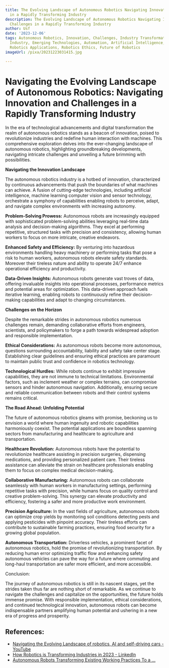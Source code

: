 ```yaml
---
title: The Evolving Landscape of Autonomous Robotics Navigating Innovation and Challenges
  in a Rapidly Transforming Industry
description: The Evolving Landscape of Autonomous Robotics Navigating Innovation and
  Challenges in a Rapidly Transforming Industry
author: Usf
date: '2023-12-06'
tags: Autonomous Robotics, Innovation, Challenges, Industry Transformation, Robotics
  Industry, Emerging Technologies, Automation, Artificial Intelligence, Machine Learning,
  Robotics Applications, Robotics Ethics, Future of Robotics
imageUrl: /pixa/20231223031415.jpg

---
```

# Navigating  the Evolving Landscape of Autonomous Robotics: Navigating Innovation and Challenges in  a  Rapidly Transforming Industry

In the era of technological advancements and digital transformation the realm of autonomous robotics stands as a beacon of innovation, poised to revolutionize industries and redefine human  interaction with machines. This comprehensive exploration delves into the ever-changing landscape of autonomous robotics,  highlighting groundbreaking developments,  navigating intricate  challenges and unveiling a future  brimming with possibilities.

**Navigating the Innovation Landscape**

The autonomous  robotics industry is a hotbed of innovation, characterized by continuous advancements that push the boundaries of what machines can achieve. A fusion of cutting-edge technologies, including artificial intelligence,  machine learning computer vision and sensor technology, orchestrate a symphony of capabilities enabling robots to perceive, adapt, and navigate complex environments with increasing autonomy.  

**Problem-Solving Prowess:** Autonomous robots are increasingly equipped with sophisticated problem-solving abilities leveraging real-time data analysis and decision-making algorithms. They excel at performing repetitive, structured tasks  with  precision and consistency, allowing human workers to focus on more intricate, creative endeavors.

**Enhanced Safety and Efficiency:** By venturing into hazardous environments handling heavy machinery or performing tasks that pose a risk to human workers, autonomous robots elevate safety standards. Moreover their tireless nature and ability  to operate 24/7 enhance  operational efficiency and productivity.

**Data-Driven Insights:** Autonomous robots generate vast troves of  data, offering invaluable insights into operational processes, performance metrics and potential areas for optimization.  This data-driven approach  fuels iterative learning, enabling  robots to continuously  refine their decision-making capabilities and adapt to changing  circumstances.

**Challenges on the Horizon**

Despite the remarkable strides in autonomous robotics numerous challenges remain, demanding collaborative efforts from engineers, scientists, and policymakers to forge a path towards widespread adoption and responsible implementation.

**Ethical Considerations:** As autonomous robots become more autonomous, questions surrounding accountability, liability and  safety take center stage. Establishing clear guidelines and ensuring ethical practices  are paramount to  maintain public trust and  confidence  in robotics technology.

**Technological Hurdles:** While robots continue to exhibit  impressive capabilities, they are not immune to  technical limitations. Environmental factors, such as inclement  weather or complex terrains, can compromise sensors and hinder autonomous navigation. Additionally, ensuring secure and reliable communication between robots and  their control systems remains critical.

**The Road Ahead: Unfolding Potential**

The future of autonomous robotics  gleams with promise, beckoning  us to  envision a world where human ingenuity and robotic capabilities harmoniously coexist. The potential applications  are boundless  spanning sectors from manufacturing and healthcare to agriculture and  transportation.

**Healthcare Revolution:** Autonomous robots  have the potential to revolutionize healthcare assisting  in precision surgeries, dispensing medications, and providing personalized  patient care. Their tireless assistance can alleviate the strain on healthcare professionals enabling them  to focus on complex medical decision-making.

**Collaborative  Manufacturing:** Autonomous robots can collaborate seamlessly with human workers in manufacturing settings, performing repetitive tasks with precision, while humans focus on quality control and  creative problem-solving.  This synergy can  elevate productivity and efficiency, fostering  a safer and more productive work environment.

**Precision  Agriculture:** In the vast fields of agriculture, autonomous robots can optimize crop yields by monitoring soil conditions detecting pests and applying pesticides with  pinpoint accuracy. Their tireless efforts can contribute to sustainable farming practices, ensuring food  security for a growing global population.

**Autonomous Transportation:** Driverless vehicles, a prominent  facet of autonomous robotics,  hold the  promise of revolutionizing transportation.  By  reducing human  error optimizing traffic flow and enhancing safety  autonomous vehicles can pave  the way for a future  where commuting and long-haul transportation are safer more efficient, and  more accessible.

Conclusion:

The journey of autonomous robotics is still in its nascent stages, yet the strides taken thus far are nothing short of  remarkable. As we continue to navigate the challenges and capitalize on  the opportunities, the future holds immense promise. With responsible implementation, ethical considerations, and continued technological innovation, autonomous robots can become indispensable partners amplifying human potential and ushering in a new  era of progress and  prosperity.

## References:
- [Navigating the Evolving Landscape of robotics, AI and self-driving cars - YouTube](https://youtube.com/watch?v=FobP9Q_bTbE)
- [How Robotics is Transforming Industries in 2023 - LinkedIn](https://www.linkedin.com/pulse/how-robotics-transforming-industries-2023-itziar-gonzalez-alonso)
- [Autonomous Robots Transforming Existing Working Practices To a ...](https://hyscaler.com/insights/autonomous-robot-revolution-work-practices/)
